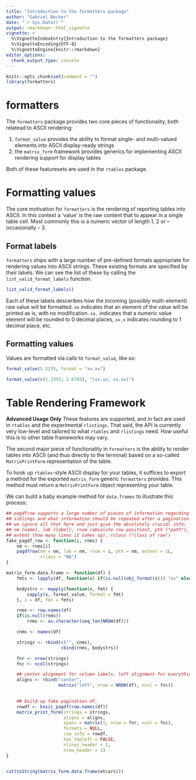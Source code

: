 ```yaml
---
title: "Introduction to the formatters package"
author: "Gabriel Becker"
date: "`r Sys.Date()`"
output: rmarkdown::html_vignette
vignette: >
  %\VignetteIndexEntry{Introduction to the formatters package}
  %\VignetteEncoding{UTF-8}
  %\VignetteEngine{knitr::rmarkdown}
editor_options: 
  chunk_output_type: console
---
```



```r
knitr::opts_chunk$set(comment = "")
library(formatters)
```

# formatters

The `formatters` package provides two core pieces of functionality, both relatead to ASCII rendering:

1. `format_value` provides the ability to format single- and multi-valued elements into ASCII display-ready strings
2. the `matrix_form` framework provides generics for implementing ASCII rendering support for display tables

Both of these featuresets are used in the `rtables` package.

# Formatting values

The core motivation for `formatters` is the rendering of reporting
tables into ASCII. In this context a 'value' is the raw content that
to appear in a single table cell. Most commonly this is a numeric
vector of length 1, 2 or -- occasionally -- 3.

## Format labels

`formatters` ships with a large number of pre-defined formats
appropriate for rendering values into ASCII strings. These existing
formats are specified by their labels. We can see the list of these by
calling the `list_valid_format_labels` function:

```r
list_valid_format_labels()
```

Each of these labels desceribes how the incoming (possibly
multi-element) raw value will be formatted. `xx` indicates that an
element of the value will be printed as is, with no
modification. `xx.` indicates that a numeric value element will be
rounded to 0 decimal places, `xx.x` indicates rounding to 1 decimal
place, etc.

## Formatting values

Values are formatted via calls to `format_value`, like so:


```r
format_value(5.1235, format = "xx.xx")
```

```r
format_value(c(1.2355, 2.6789), "(xx.xx, xx.xx)")
```


# Table Rendering Framework

**Advanced Usage Only** These features are supported, and in fact are
used in `rtables` and the experimental `rlistings`. That said, the API
is currently very low-level and tailored to what `rtables` and
`rlistings` need. How useful this is to other table frameworks may
vary.

The second major piece of functionality in `formatters` is the ability
to render tables into ASCII (and thus directly to the terminal) based
on a so-called `MatrixPrintForm` representation of the table.

To hook up `rtables`-style ASCII display for your tables, it suffices
to export a method for the exported `matrix_form` generic `formatters`
provides. This method must return a `MatrixPrintForm` object representing your table.

We can build a baby example method for `data.frames` to illustrate this process:

```r

## pagdfrow supports a large number of pieces of information regarding
## siblings and what information should be repeated after a pagination.
## we ignore all that here and just give the absolutely crucial info:
## nm (name), lab (label), rnum (absolute row position), pth ("path"),
## extent (how many lines it takes up), rclass ("class of row")
fake_pagdf_row <- function(i, rnms) {
    nm <- rnms[i]
    pagdfrow(nm = nm, lab = nm, rnum = i, pth = nm, extent = 1L,
             rclass = "NA")
}

matrix_form.data.frame <- function(df) {
    fmts <- lapply(df, function(x) if(is.null(obj_format(x))) "xx" else obj_format(x))

    bodystrs <- mapply(function(x, fmt) {
        sapply(x, format_value, format = fmt)
    }, x = df, fmt = fmts)

    rnms <- row.names(df)
    if(is.null(rnms))
        rnms <- as.character(seq_len(NROW(df)))

    cnms <- names(df)

    strings <- rbind(c("", cnms),
                     cbind(rnms, bodystrs))

    fnr <- nrow(strings)
    fnc <- ncol(strings)

    ## center alignment for column labels, left alignment for everything else
    aligns <- rbind("center",
                    matrix("left", nrow = NROW(df), ncol = fnc))

   
    ## build up fake pagination df, 
    rowdf <- basic_pagdf(row.names(df))
    matrix_print_form(strings = strings,
                      aligns = aligns,
                      spans = matrix(1, nrow = fnr, ncol = fnc),
                      formats = NULL,
                      row_info = rowdf,
                      has_topleft = FALSE,
                      nlines_header = 1,
                      nrow_header = 1)
}
                      

cat(toString(matrix_form.data.frame(mtcars)))
```
